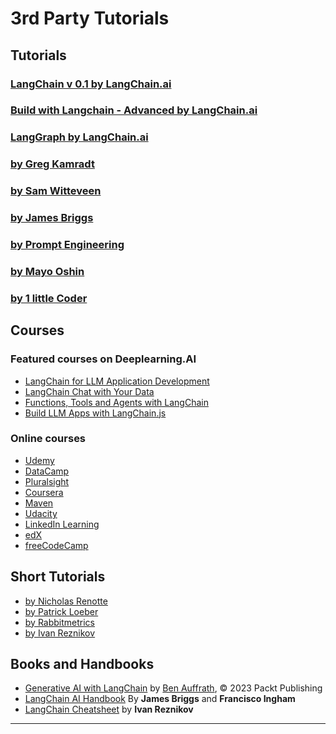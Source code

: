 # 3rd Party Tutorials

##  Tutorials

### [LangChain v 0.1 by LangChain.ai](https://www.youtube.com/playlist?list=PLfaIDFEXuae0gBSJ9T0w7cu7iJZbH3T31)
### [Build with Langchain - Advanced by LangChain.ai](https://www.youtube.com/playlist?list=PLfaIDFEXuae06tclDATrMYY0idsTdLg9v)
### [LangGraph by LangChain.ai](https://www.youtube.com/playlist?list=PLfaIDFEXuae16n2TWUkKq5PgJ0w6Pkwtg)
### [by Greg Kamradt](https://www.youtube.com/playlist?list=PLqZXAkvF1bPNQER9mLmDbntNfSpzdDIU5)
### [by Sam Witteveen](https://www.youtube.com/playlist?list=PL8motc6AQftk1Bs42EW45kwYbyJ4jOdiZ)
### [by James Briggs](https://www.youtube.com/playlist?list=PLIUOU7oqGTLieV9uTIFMm6_4PXg-hlN6F)
### [by Prompt Engineering](https://www.youtube.com/playlist?list=PLVEEucA9MYhOu89CX8H3MBZqayTbcCTMr)
### [by Mayo Oshin](https://www.youtube.com/@chatwithdata/search?query=langchain)
### [by 1 little Coder](https://www.youtube.com/playlist?list=PLpdmBGJ6ELUK-v0MK-t4wZmVEbxM5xk6L)

## Courses

### Featured courses on Deeplearning.AI

- [LangChain for LLM Application Development](https://www.deeplearning.ai/short-courses/langchain-for-llm-application-development/)
- [LangChain Chat with Your Data](https://www.deeplearning.ai/short-courses/langchain-chat-with-your-data/)
- [Functions, Tools and Agents with LangChain](https://www.deeplearning.ai/short-courses/functions-tools-agents-langchain/)
- [Build LLM Apps with LangChain.js](https://www.deeplearning.ai/short-courses/build-llm-apps-with-langchain-js/)

### Online courses

- [Udemy](https://www.udemy.com/courses/search/?q=langchain)
- [DataCamp](https://www.datacamp.com/courses/developing-llm-applications-with-langchain)
- [Pluralsight](https://www.pluralsight.com/search?q=langchain)
- [Coursera](https://www.coursera.org/search?query=langchain)
- [Maven](https://maven.com/courses?query=langchain)
- [Udacity](https://www.udacity.com/catalog/all/any-price/any-school/any-skill/any-difficulty/any-duration/any-type/relevance/page-1?searchValue=langchain)
- [LinkedIn Learning](https://www.linkedin.com/search/results/learning/?keywords=langchain)
- [edX](https://www.edx.org/search?q=langchain)
- [freeCodeCamp](https://www.youtube.com/@freecodecamp/search?query=langchain)

## Short Tutorials

- [by Nicholas Renotte](https://youtu.be/MlK6SIjcjE8)
- [by Patrick Loeber](https://youtu.be/LbT1yp6quS8)
- [by Rabbitmetrics](https://youtu.be/aywZrzNaKjs)
- [by Ivan Reznikov](https://medium.com/@ivanreznikov/langchain-101-course-updated-668f7b41d6cb)

## Books and Handbooks

- [Generative AI with LangChain](https://www.amazon.com/Generative-AI-LangChain-language-ChatGPT/dp/1835083463/ref=sr_1_1?crid=1GMOMH0G7GLR&keywords=generative+ai+with+langchain&qid=1703247181&sprefix=%2Caps%2C298&sr=8-1) by [Ben Auffrath](https://www.amazon.com/stores/Ben-Auffarth/author/B08JQKSZ7D?ref=ap_rdr&store_ref=ap_rdr&isDramIntegrated=true&shoppingPortalEnabled=true), ©️ 2023 Packt Publishing
- [LangChain AI Handbook](https://www.pinecone.io/learn/langchain/) By **James Briggs** and **Francisco Ingham**
- [LangChain Cheatsheet](https://pub.towardsai.net/langchain-cheatsheet-all-secrets-on-a-single-page-8be26b721cde) by **Ivan Reznikov**

---------------------



